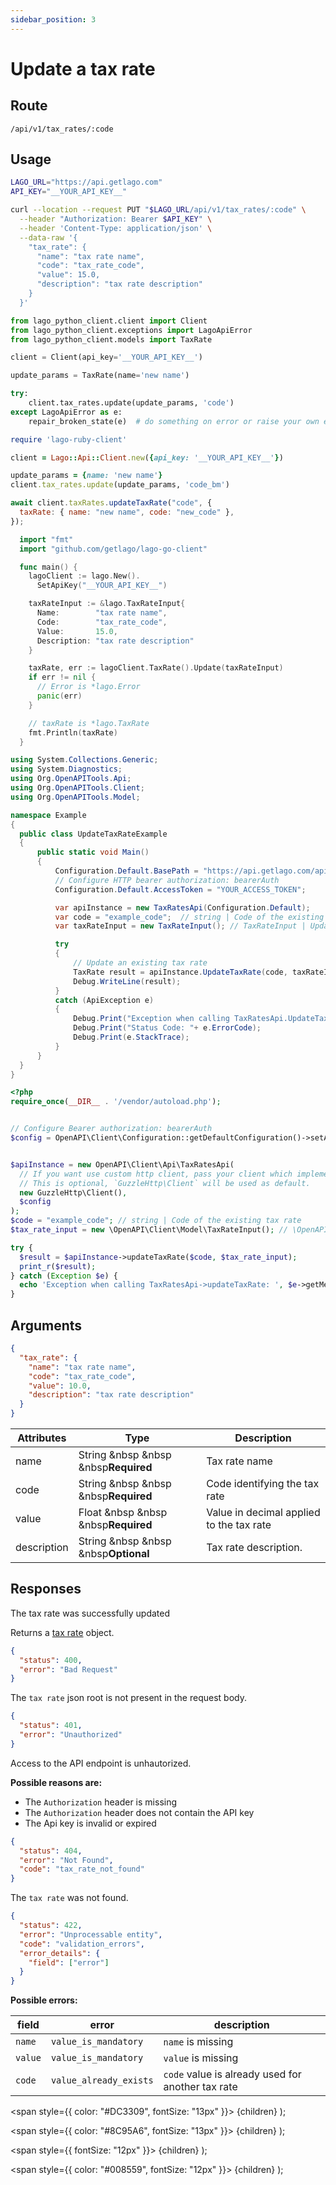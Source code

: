 ```yaml
---
sidebar_position: 3
---
```



# Update a tax rate

## Route

```curl title="PUT"
/api/v1/tax_rates/:code
```

## Usage

<Tabs groupId="prog-language">
  <TabItem value="curl" label="Curl" default>

  ```bash
  LAGO_URL="https://api.getlago.com"
  API_KEY="__YOUR_API_KEY__"

  curl --location --request PUT "$LAGO_URL/api/v1/tax_rates/:code" \
    --header "Authorization: Bearer $API_KEY" \
    --header 'Content-Type: application/json' \
    --data-raw '{
      "tax_rate": {
        "name": "tax rate name",
        "code": "tax_rate_code",
        "value": 15.0,
        "description": "tax rate description"
      }
    }'
  ```
  </TabItem>

  <TabItem value="python" label="Python">

  ```python
  from lago_python_client.client import Client
  from lago_python_client.exceptions import LagoApiError
  from lago_python_client.models import TaxRate

  client = Client(api_key='__YOUR_API_KEY__')

  update_params = TaxRate(name='new name')
  
  try:
      client.tax_rates.update(update_params, 'code')
  except LagoApiError as e:
      repair_broken_state(e)  # do something on error or raise your own exception
  ```
  </TabItem>

  <TabItem value="ruby" label="Ruby">

  ```ruby
  require 'lago-ruby-client'

  client = Lago::Api::Client.new({api_key: '__YOUR_API_KEY__'})

  update_params = {name: 'new name'}
  client.tax_rates.update(update_params, 'code_bm')
  ```
  </TabItem>

  <TabItem value="javascript" label="Javascript">

  ```javascript
  await client.taxRates.updateTaxRate("code", {
    taxRate: { name: "new name", code: "new_code" },
  });
  ```
  </TabItem>

  <TabItem value="go" label="Go">

  ```go
    import "fmt"
    import "github.com/getlago/lago-go-client"

    func main() {
      lagoClient := lago.New().
        SetApiKey("__YOUR_API_KEY__")

      taxRateInput := &lago.TaxRateInput{
        Name:        "tax rate name",
        Code:        "tax_rate_code",
        Value:       15.0,
        Description: "tax rate description"
      }

      taxRate, err := lagoClient.TaxRate().Update(taxRateInput)
      if err != nil {
        // Error is *lago.Error
        panic(err)
      }

      // taxRate is *lago.TaxRate
      fmt.Println(taxRate)
    }
  ```

  </TabItem>

  <TabItem value="csharp" label="C#">

  ```csharp
using System.Collections.Generic;
using System.Diagnostics;
using Org.OpenAPITools.Api;
using Org.OpenAPITools.Client;
using Org.OpenAPITools.Model;

namespace Example
{
    public class UpdateTaxRateExample
    {
        public static void Main()
        {
            Configuration.Default.BasePath = "https://api.getlago.com/api/v1";
            // Configure HTTP bearer authorization: bearerAuth
            Configuration.Default.AccessToken = "YOUR_ACCESS_TOKEN";

            var apiInstance = new TaxRatesApi(Configuration.Default);
            var code = "example_code";  // string | Code of the existing tax rate
            var taxRateInput = new TaxRateInput(); // TaxRateInput | Update an existing tax rate

            try
            {
                // Update an existing tax rate
                TaxRate result = apiInstance.UpdateTaxRate(code, taxRateInput);
                Debug.WriteLine(result);
            }
            catch (ApiException e)
            {
                Debug.Print("Exception when calling TaxRatesApi.UpdateTaxRate: " + e.Message );
                Debug.Print("Status Code: "+ e.ErrorCode);
                Debug.Print(e.StackTrace);
            }
        }
    }
}
  ```

  </TabItem>
  <TabItem value="php" label="PHP">

  ```php
<?php
require_once(__DIR__ . '/vendor/autoload.php');


// Configure Bearer authorization: bearerAuth
$config = OpenAPI\Client\Configuration::getDefaultConfiguration()->setAccessToken('YOUR_ACCESS_TOKEN');


$apiInstance = new OpenAPI\Client\Api\TaxRatesApi(
    // If you want use custom http client, pass your client which implements `GuzzleHttp\ClientInterface`.
    // This is optional, `GuzzleHttp\Client` will be used as default.
    new GuzzleHttp\Client(),
    $config
);
$code = "example_code"; // string | Code of the existing tax rate
$tax_rate_input = new \OpenAPI\Client\Model\TaxRateInput(); // \OpenAPI\Client\Model\TaxRateInput | Update an existing tax rate

try {
    $result = $apiInstance->updateTaxRate($code, $tax_rate_input);
    print_r($result);
} catch (Exception $e) {
    echo 'Exception when calling TaxRatesApi->updateTaxRate: ', $e->getMessage(), PHP_EOL;
}
  ```

  </TabItem>
</Tabs>

## Arguments

```json
{
  "tax_rate": {
    "name": "tax rate name",
    "code": "tax_rate_code",
    "value": 10.0,
    "description": "tax rate description"
  }
}
```

| Attributes | Type | Description |
|--|--|--|
| name | String &nbsp &nbsp &nbsp<Required>**Required**</Required> | Tax rate name |
| code | String &nbsp &nbsp &nbsp<Required>**Required**</Required> | Code identifying the tax rate |
| value | Float &nbsp &nbsp &nbsp<Required>**Required**</Required> | Value in decimal applied to the tax rate |
| description | String &nbsp &nbsp &nbsp<Optional>**Optional**</Optional> | Tax rate description. |
## Responses

<Tabs>
  <TabItem value="200" label="HTTP 200" default>
  The tax rate was successfully updated

  Returns a [tax rate](./tax-rate-object) object.
  </TabItem>

  <TabItem value="400" label="HTTP 400">

  ```json
  {
    "status": 400,
    "error": "Bad Request"
  }
  ```

  The `tax rate` json root is not present in the request body.
  </TabItem>

  <TabItem value="401" label="HTTP 401">

  ```json
  {
    "status": 401,
    "error": "Unauthorized"
  }
  ```

  Access to the API endpoint is unhautorized.

  **Possible reasons are:**
  * The `Authorization` header is missing
  * The `Authorization` header does not contain the API key
  * The Api key is invalid or expired


  </TabItem>

  <TabItem value="404" label="HTTP 404">

  ```json
  {
    "status": 404,
    "error": "Not Found",
    "code": "tax_rate_not_found"
  }
  ```

  The `tax rate` was not found.
  </TabItem>

  <TabItem value="422" label="HTTP 422">

  ```json
  {
    "status": 422,
    "error": "Unprocessable entity",
    "code": "validation_errors",
    "error_details": {
      "field": ["error"]
    }
  }
  ```

  **Possible errors:**

  | field | error | description |
  |--|--|--|
  | `name` | `value_is_mandatory` | `name` is missing |
  | `value` | `value_is_mandatory` | `value` is missing |
  | `code` | `value_already_exists` | `code` value is already used for another tax rate |


  </TabItem>
</Tabs>



  <span
    style={{
      color: "#DC3309",
      fontSize: "13px"
    }}>
    {children}
  </span>
);

  <span
    style={{
      color: "#8C95A6",
      fontSize: "13px"
    }}>
    {children}
  </span>
);

  <span
    style={{
      fontSize: "12px"
    }}>
    {children}
  </span>
);

  <span
    style={{
      color: "#008559",
      fontSize: "12px"
    }}>
    {children}
  </span>
);
